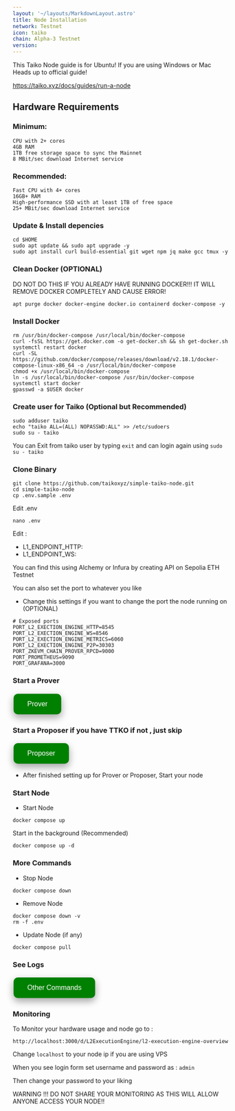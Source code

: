 ```yaml
---
layout: '~/layouts/MarkdownLayout.astro'
title: Node Installation
network: Testnet
icon: taiko
chain: Alpha-3 Testnet
version: 
---
```


This Taiko Node guide is for Ubuntu!
If you are using Windows or Mac Heads up to official guide!

https://taiko.xyz/docs/guides/run-a-node

## Hardware Requirements
### Minimum:
```
CPU with 2+ cores
4GB RAM
1TB free storage space to sync the Mainnet
8 MBit/sec download Internet service
```
### Recommended:
```
Fast CPU with 4+ cores
16GB+ RAM
High-performance SSD with at least 1TB of free space
25+ MBit/sec download Internet service
```

### Update & Install depencies
```
cd $HOME
sudo apt update && sudo apt upgrade -y
sudo apt install curl build-essential git wget npm jq make gcc tmux -y
```

### Clean Docker (OPTIONAL)
DO NOT DO THIS IF YOU ALREADY HAVE RUNNING DOCKER!!! IT WILL REMOVE DOCKER COMPLETELY AND CAUSE ERROR!
```
apt purge docker docker-engine docker.io containerd docker-compose -y
```

### Install Docker
```
rm /usr/bin/docker-compose /usr/local/bin/docker-compose
curl -fsSL https://get.docker.com -o get-docker.sh && sh get-docker.sh
systemctl restart docker
curl -SL https://github.com/docker/compose/releases/download/v2.18.1/docker-compose-linux-x86_64 -o /usr/local/bin/docker-compose
chmod +x /usr/local/bin/docker-compose
ln -s /usr/local/bin/docker-compose /usr/bin/docker-compose
systemctl start docker
gpasswd -a $USER docker
```

### Create user for Taiko (Optional but Recommended)
```
sudo adduser taiko
echo "taiko ALL=(ALL) NOPASSWD:ALL" >> /etc/sudoers
sudo su - taiko
```

You can Exit from taiko user by typing `exit` and can login again using `sudo su - taiko`

### Clone Binary
```
git clone https://github.com/taikoxyz/simple-taiko-node.git
cd simple-taiko-node
cp .env.sample .env
```

Edit .env
```
nano .env
```

Edit : 
- L1_ENDPOINT_HTTP:
- L1_ENDPOINT_WS:

You can find this using Alchemy or Infura by creating API on Sepolia ETH Testnet

You can also set the port to whatever you like 
- Change this settings if you want to change the port the node running on (OPTIONAL)
```
# Exposed ports
PORT_L2_EXECTION_ENGINE_HTTP=8545
PORT_L2_EXECTION_ENGINE_WS=8546
PORT_L2_EXECTION_ENGINE_METRICS=6060
PORT_L2_EXECTION_ENGINE_P2P=30303
PORT_ZKEVM_CHAIN_PROVER_RPCD=9000
PORT_PROMETHEUS=9090
PORT_GRAFANA=3000
```

### Start a Prover
<a href="https://indonode.net/testnet/taiko/prover/" target="_blank">
  <button style="background-color: green; border: none; color: white; padding: 15px 32px; text-align: center; text-decoration: none; display: inline-block; font-size: 16px; margin: 4px 2px; cursor: pointer; border-radius: 10px; box-shadow: 0 8px 16px 0 rgba(0,0,0,0.2), 0 6px 20px 0 rgba(0,0,0,0.19);" onmouseover="this.style.boxShadow='0 0 0 4px rgba(0,255,0,0.5)'" onmouseout="this.style.boxShadow='0 8px 16px 0 rgba(0,0,0,0.2), 0 6px 20px 0 rgba(0,0,0,0.19)'">Prover</button>
</a>

### Start a Proposer if you have TTKO if not , just skip
<a href="https://indonode.net/testnet/taiko/proposer/" target="_blank">
  <button style="background-color: green; border: none; color: white; padding: 15px 32px; text-align: center; text-decoration: none; display: inline-block; font-size: 16px; margin: 4px 2px; cursor: pointer; border-radius: 10px; box-shadow: 0 8px 16px 0 rgba(0,0,0,0.2), 0 6px 20px 0 rgba(0,0,0,0.19);" onmouseover="this.style.boxShadow='0 0 0 4px rgba(0,255,0,0.5)'" onmouseout="this.style.boxShadow='0 8px 16px 0 rgba(0,0,0,0.2), 0 6px 20px 0 rgba(0,0,0,0.19)'">Proposer</button>
</a>

- After finished setting up for Prover or Proposer, Start your node
### Start Node
- Start Node
```
docker compose up
```
Start in the background (Recommended)
```
docker compose up -d
```

### More Commands

- Stop Node
```
docker compose down
```

- Remove Node 
```
docker compose down -v
rm -f .env
```

- Update Node (if any)
```
docker compose pull
```

### See Logs
<a href="https://indonode.net/testnet/taiko/cheat/" target="_blank">
  <button style="background-color: green; border: none; color: white; padding: 15px 32px; text-align: center; text-decoration: none; display: inline-block; font-size: 16px; margin: 4px 2px; cursor: pointer; border-radius: 10px; box-shadow: 0 8px 16px 0 rgba(0,0,0,0.2), 0 6px 20px 0 rgba(0,0,0,0.19);" onmouseover="this.style.boxShadow='0 0 0 4px rgba(0,255,0,0.5)'" onmouseout="this.style.boxShadow='0 8px 16px 0 rgba(0,0,0,0.2), 0 6px 20px 0 rgba(0,0,0,0.19)'">Other Commands</button>
</a>

### Monitoring
To Monitor your hardware usage and node go to :

```
http://localhost:3000/d/L2ExecutionEngine/l2-execution-engine-overview
```

Change `localhost` to your node ip if you are using VPS

When you see login form set username and password as : `admin`

Then change your password to your liking

WARNING !!! 
DO NOT SHARE YOUR MONITORING AS THIS WILL ALLOW ANYONE ACCESS YOUR NODE!!